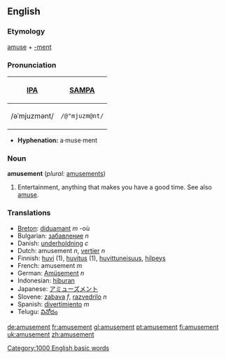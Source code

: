 ==English==

===Etymology===
[[amuse]] + [[-ment]]

===Pronunciation===
{| border=1 cellpadding=5
! [[w:International Phonetic Alphabet|IPA]] !! [[w:SAMPA|SAMPA]]
|-
| /əˈmjuzmənt/ || <tt>/@"mjuzm@nt/</tt>
|}

*'''Hyphenation:''' a·muse·ment

===Noun===
'''amusement''' (''plural:'' [[amusements]])
# Entertainment, anything that makes you have a good time.  See also [[amuse]].

===Translations===
*[[Breton]]: [[diduamant]] ''m'' -où
*Bulgarian: [[забавление]] ''n''
*Danish: [[underholdning]] ''c''
*Dutch: amusement ''n'', [[vertier]] ''n''
*Finnish: [[huvi]] (1), [[huvitus]] (1), [[huvittuneisuus]], [[hilpeys]]
*French: amusement ''m''
*German: [[Amüsement]] ''n''
*Indonesian: [[hibur]]an
*Japanese: [[アミューズメント]]
*Slovene: [[zabava]] ''f'', [[razvedrilo]] ''n''
*Spanish: [[divertimiento]] ''m''
*Telugu: [[వినోదం]]
[[Category:1000 English basic words]]

[[de:amusement]]
[[fr:amusement]]
[[gl:amusement]]
[[pt:amusement]]
[[fi:amusement]]
[[uk:amusement]]
[[zh:amusement]]